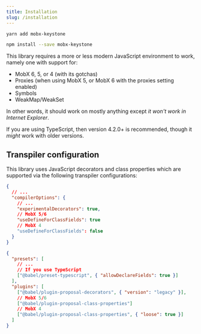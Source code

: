 ```yaml
---
title: Installation
slug: /installation
---
```



<Tabs>
<TabItem value="yarn" label="Yarn">

```bash
yarn add mobx-keystone
```

</TabItem>
<TabItem value="npm" label="npm">

```bash
npm install --save mobx-keystone
```

</TabItem>
</Tabs>

This library requires a more or less modern JavaScript environment to work, namely one with support for:

- MobX 6, 5, or 4 (with its gotchas)
- Proxies (when using MobX 5, or MobX 6 with the proxies setting enabled)
- Symbols
- WeakMap/WeakSet

In other words, it should work on mostly anything except _it won't work in Internet Explorer_.

If you are using TypeScript, then version 4.2.0+ is recommended, though it _might_ work with older versions.

## Transpiler configuration

This library uses JavaScript decorators and class properties which are supported via the following transpiler configurations:

<Tabs>
<TabItem value="tsc" label="TypeScript Compiler">

```json title="tsconfig.json"
{
  // ...
  "compilerOptions": {
    // ...
    "experimentalDecorators": true,
    // MobX 5/6
    "useDefineForClassFields": true
    // MobX 4
    "useDefineForClassFields": false
  }
}
```

</TabItem>
<TabItem value="babel" label="Babel">

```json title="babel.config.json"
{
  "presets": [
    // ...
    // If you use TypeScript
    ["@babel/preset-typescript", { "allowDeclareFields": true }]
  ],
  "plugins": [
    ["@babel/plugin-proposal-decorators", { "version": "legacy" }],
    // MobX 5/6
    ["@babel/plugin-proposal-class-properties"]
    // MobX 4
    ["@babel/plugin-proposal-class-properties", { "loose": true }]
  ]
}
```

</TabItem>
</Tabs>
